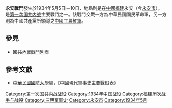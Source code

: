 {{Infobox Military Conflict|
campaign=|
image=|
caption=|
conflict=永安戰鬥|
partof=[[第一次国共内战|第一次国共内战]]|
date=1934年5月5日－10日|
place=中國福建永安|
result=雙方各傷亡二百餘人|
combatant1=中華民國國民革命軍9縱隊劉和鼎部、52師盧興邦部、80師陳祺部|
combatant2=中國共產黨紅軍7軍團蕭勁先部| 
commander1=[[劉和鼎|劉和鼎]]、[[盧興邦|盧興邦]]、[[陳祺|陳祺]]|
commander2=[[蕭勁先|蕭勁先]]|
strength1=|
strength2=|
casualties1=|
casualties2=|
}}
'''永安戰鬥'''發生於1934年5月5日－10日，地點則是在[[中國|中國]][[福建省|福建]]永安（今[[永安市|永安市]]）。是[[第一次国共内战|第一次国共内战]]主要戰鬥之一。該戰鬥交戰一方為中華民國國民革命軍，另一方則為中國共產黨所領導之[[中國工農紅軍|中國工農紅軍]]。

==參見==
*[[國共內戰戰鬥列表|國共內戰戰鬥列表]]

==參考文獻==
*[[中華民國|中華民國]][[國防大學_(臺灣)|國防大學]]編，《中國現代軍事史主要戰役表》

[[Category:第一次国共内战战役|Category:第一次国共内战战役]]
[[Category:1934年中国战役|Category:1934年中国战役]]
[[Category:福建历次战争与战役|Category:福建历次战争与战役]]
[[Category:三明军事史|Category:三明军事史]]
[[Category:永安市|Category:永安市]]
[[Category:1934年5月|Category:1934年5月]]